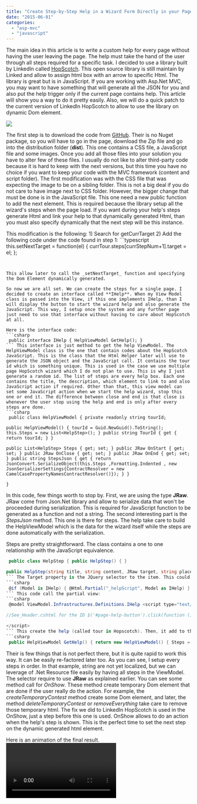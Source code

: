 ```yaml
---
title: "Create Step-by-Step Help in a Wizard Form Directly in your Page"
date: "2015-06-01"
categories: 
  - "asp-mvc"
  - "javascript"
---
```


The main idea in this article is to write a custom help for every page without having the user leaving the page. The help must take the hand of the user through all steps required for a specific task. I decided to use a library built by LinkedIn called [HopScotch](https://github.com/linkedin/hopscotch). This open source library is still maintain by Linked and allow to assign html box with an arrow to specific Html. The library is great but is in JavaScript. If you are working with Asp.Net MVC, you may want to have something that will generate all the JSON for you and also put the help trigger only if the current page contains help. This article will show you a way to do it pretty easily. Also, we will do a quick patch to the current version of LinkedIn HopScotch to allow to use the library on dynamic Dom element.

![](images/LinkedInHopScotchExample-400x149.png)

The first step is to download the code from [GitHub](https://github.com/linkedin/hopscotch). Their is no Nuget package, so you will have to go in the page, download the Zip file and go into the distribution folder (**dist**). This one contains a CSS file, a JavaScript file and some images. Once you add all those files into your solution you have to alter few of these files. I usually do not like to alter third-party code because it is hard to keep with the next versions, but this time you have no choice if you want to keep your code with the MVC framework (content and script folder). The first modification was with the CSS file that was expecting the image to be on a sibling folder. This is not a big deal if you do not care to have image next to CSS folder. However, the bigger change that must be done is in the JavaScript file. This one need a new public function to add the next element. This is required because the library setup all the wizard's steps when the page load. If you want during your help's steps generate Html and link your help to that dynamically generated Html, than you must also specify dynamically that the next step will be this instance.

This modification is the following: 1) Search for getCurrTarget 2) Add the following code under the code found in step 1: ```typescript
this.setNextTarget = function(el) { currTour.steps[currStepNum+1].target = el; }; 
``` 


This allow later to call the _setNextTarget_ function and specifying the Dom Element dynamically generated.

So now we are all set. We can create the steps for a single page. I decided to create an interface called **IHelp**. When my View Model class is passed into the View, if this one implements IHelp, than I will display the button to start the wizard help and also generate the JavaScript. This way, I setup once the system and any further page just need to use that interface without having to care about HopScotch at all.

Here is the interface code: 
```csharp
 public interface IHelp { HelpViewModel GetHelp(); } 
``` This interface is just method to get the help ViewModel. The HelpViewModel class is the one that contain codes about the HopScotch JavaScript. This is the class that the Html Helper later will use to generate the JSON object and the JavaScript call. It contains the tour id which is something unique. This is used in the case we use multiple page HopScotch wizard which I do not plan to use. This is why I just generate a random id. The list of steps are every help box. Each one contains the title, the description, which element to link to and also JavaScript action if required. Other than that, this view model can set some JavaScript action when we start the help wizard, stop this one or end it. The difference between close and end is that close is whenever the user stop using the help and end is only after every steps are done. 
```csharp
 public class HelpViewModel { private readonly string tourId;

public HelpViewModel() { tourId = Guid.NewGuid().ToString(); this.Steps = new List<HelpStep>(); } public string TourId { get { return tourId; } }

public List<HelpStep> Steps { get; set; } public JRaw OnStart { get; set; } public JRaw OnClose { get; set; } public JRaw OnEnd { get; set; } public string StepsJson { get { return JsonConvert.SerializeObject(this.Steps ,Formatting.Indented , new JsonSerializerSettings{ContractResolver = new CamelCasePropertyNamesContractResolver()}); } }

} 
```

In this code, few things worth to stop by. First, we are using the type **JRaw**. JRaw come from Json.Net library and allow to serialize data that won't be proceeded during serialization. This is required for JavaScript function to be generated as a function and not a string. The second interesting part is the _StepsJson_ method. This one is there for steps. The help take care to build the HelpViewModel which is the data for the wizard itself while the steps are done automatically with the serialization.

Steps are pretty straightforward. The class contains a one to one relationship with the JavaScript equivalence. 
```csharp
 public class HelpStep { public HelpStep() { }

public HelpStep(string title, string content, JRaw target, string placement) { this.Title = title; this.Content = content; this.Target = target; this.Placement = placement; } public string Title { get; set; } public string Content { get; set; } public JRaw Target { get; set; } public JRaw OnPrev { get; set; } public JRaw OnNext { get; set; } public JRaw OnShow { get; set; } public string Placement { get; set; } } 
``` The Target property is the JQuery selector to the item. This could be also a straight JavaScript selector to the Dom element. The next part is to have something that use the View Model and to generate the HopScotch code. The partial view that hack has an helper is only used when the View Model implement the IHelp interface. Inside the layout.cshtml : 
```csharp
 @if (Model is IHelp) { @Html.Partial("_helpScript", Model as IHelp) } 
``` This code call the partial view: 
```csharp
 @model ViewModel.Infrastructures.Definitions.IHelp <script type="text/javascript"> @{ var infoTour = Model.GetHelp(); } var tour = { id: "@infoTour.TourId", steps: @Html.Raw(infoTour.StepsJson), onClose : @infoTour.OnClose, onError : function (e){console.log(e);}, showPrevButton: false };

//See_Header.cshtml for the ID $('#page-help-button').click(function () { hopscotch.startTour(tour); });

</script> 
``` This create the help (called tour in Hopscotch). Then, it add to the help button the action to start the help wizard. The generated code look like the one that can be found in the official website. To create the first help wizard, you just need to have your view model having the implementation using the IHelp. Here is an example: 
```csharp
 public HelpViewModel GetHelp() { return new HelpViewModel() { Steps = { new HelpStep("Join Contest", "You can join one or many contests.", new JRaw("$('#contest-unsubscribed-panel-header')[0]"), "bottom"), new HelpStep("Your Contest", "All the contest you are subscribed are listed here.", new JRaw("$('#contest-subscribed-panel-header')[0]"), "top") {OnShow = new JRaw("function(){createTemporaryContest();}")}, new HelpStep("All Existing Contests", "This is the title of the contest", new JRaw("$('tempo-title')[0]"), "top") {OnShow = new JRaw("function(){hopscotch.setNextTarget($('#tempo-description')[0]); }")}, new HelpStep("Time", "This is the remaining time of the contest", new JRaw("$('#tempo-description')[0]"), "bottom") {OnShow = new JRaw("function(){hopscotch.setNextTarget($('#tempo-number')[0]); }")}, new HelpStep("Participants", "This is the number of user already the contest", new JRaw("$('#tempo-number')[0]"), "top") {OnShow = new JRaw("function(){hopscotch.setNextTarget($('#tempo-description')[0]); }")}, new HelpStep("More Details", "Clicking on the contest will show you the full description of the contest. If you see this box having a shining animation, it means that is it a brand new contest.", new JRaw("$('#tempo-click-description')[0]"), "top") {OnShow = new JRaw("function(){deleteTemporaryContest(); }")}, new HelpStep("What Happen If...", "Once you join, the contest will leave this container and get into the joined contest above", new JRaw("$('#contest-subscribed')[0]"), "top") {OnNext = new JRaw("function(){deleteTemporaryContestFromJoinedContest();}")}, new HelpStep("Done", "Now is it your turn!", new JRaw("$('h1')[0]"), "bottom"){OnShow = new JRaw("function(){removeEverything();}")}, }, OnClose = new JRaw("function(){removeEverything();}") }; } 
```

Their is few things that is not perfect there, but it is quite rapid to work this way. It can be easily re-factored later too. As you can see, I setup every steps in order. In that example, string are not yet localized, but we can leverage of .Net Resource file easily by having all steps in the ViewModel. The selector require to use **JRaw** as explained earlier. You can see some method call for _OnShow_. These method create temporary Dom element that are done if the user really do the action. For example, the _createTemporaryContest_ method create some Dom element, and later, the method _deleteTemporaryContest_ or _removeEverything_ take care to remove those temporary html. The fix we did to LinkedIn HopScotch is used in the OnShow, just a step before this one is used. OnShow allows to do an action when the help's step is shown. This is the perfect time to set the next step on the dynamic generated html element.

Here is an animation of the final result. 
![](./images/hopscotchBourseVirtuelle.mp4)
